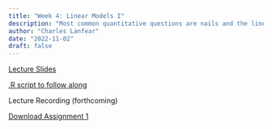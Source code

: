 ```yaml
---
title: "Week 4: Linear Models I"
description: "Most common quantitative questions are nails and the linear model is an excellent hammer"
author: "Charles Lanfear"
date: "2022-11-02"
draft: false
---
```


[Lecture Slides](https://clanfear.github.io/ioc_iqa/_lectures/4_linear-models-i/slides_linear-models-i.html)

[.R script to follow along](https://clanfear.github.io/ioc_iqa/_lectures/4_linear-models-i/slides_linear-models-i.R)

Lecture Recording (forthcoming)

[Download Assignment 1](https://clanfear.github.io/ioc_iqa/_assignments/assignment-1.docx)
